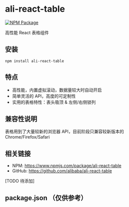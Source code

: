 
<Meta title="基本信息" />

# ali-react-table

[![NPM Package](https://img.shields.io/npm/v/ali-react-table.svg?style=flat-square)](https://www.npmjs.org/package/ali-react-table)

高性能 React 表格组件

## 安装

`npm install ali-react-table`

## 特点

- 高性能，内置虚拟滚动，数据量较大时自动开启
- 简单灵活的 API，高度的可定制性
- 实用的表格特性：表头吸顶 & 左侧/右侧锁列

## 兼容性说明

表格用到了大量较新的浏览器 API，目前阶段只兼容较新版本的 Chrome/Firefox/Safari

## 相关链接

- NPM: https://www.npmjs.com/package/ali-react-table
- GitHub: https://github.com/alibaba/ali-react-table

[TODO 待添加]

## package.json （仅供参考）

<ReactJson src={pkg} name="package.json" enableClipboard={false} collapsed={0} />
